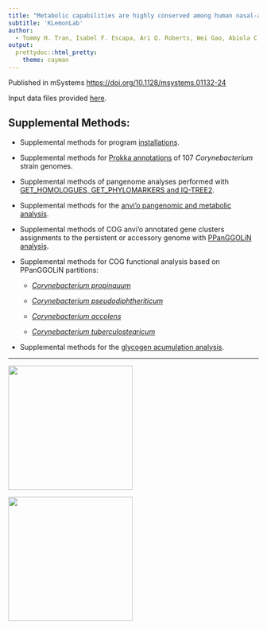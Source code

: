 ```yaml
---
title: "Metabolic capabilities are highly conserved among human nasal-associated *Corynebacterium* species in pangenomic analyses"
subtitle: 'KLemonLab'
author:
  - Tommy H. Tran, Isabel F. Escapa, Ari Q. Roberts, Wei Gao, Abiola C. Obawemimo, Julia A. Segre, Heidi H. Kong, Sean Conlan, Matthew S. Kelly, Katherine P. Lemon.
output:
  prettydoc::html_pretty:
    theme: cayman
---
```


Published in mSystems <https://doi.org/10.1128/msystems.01132-24>

Input data files provided [here](https://github.com/KLemonLab/CorPGA_Pangenomics/tree/main/data).

## Supplemental Methods:

-   Supplemental methods for program [installations](SupplementalMethods_Installations.html).

-   Supplemental methods for [Prokka annotations](SupplementalMethods_Prokka_Annotations.html) of 107 *Corynebacterium* strain genomes.

-   Supplemental methods of pangenome analyses performed with [GET_HOMOLOGUES, GET_PHYLOMARKERS and IQ-TREE2](SupplementalMethods_GET_HOMOLOGUES.html).

-   Supplemental methods for the [anvi'o pangenomic and metabolic analysis](SupplementalMethods_Anvio.html).

-   Supplemental methods of COG anvi'o annotated gene clusters assignments to the persistent or accessory genome with [PPanGGOLiN analysis](SupplementalMethods_PPanGGOLiN.html).

-   Supplemental methods for COG functional analysis based on PPanGGOLiN partitions:

    -   [*Corynebacterium propinquum*](SupplementalMethods_COGS_Cpr.html)

    -   [*Corynebacterium pseudodiphtheriticum*](SupplementalMethods_COGS_Cps.html)

    -   [*Corynebacterium accolens*](SupplementalMethods_COGS_Cac.html)

    -   [*Corynebacterium tuberculostearicum*](SupplementalMethods_COGS_Ctu.html)

-   Supplemental methods for the [glycogen acumulation analysis](SupplementalMethods_Glycogen.html).

------------------------------------------------------------------------

[![](images/klemonlab_photo.jpg){align="left" height="250"}](https://www.bcm.edu/research/faculty-labs/katherine-lemon-lab)

<img src="images/Department-of-Molecular-Virology-&amp;-Microbiologyy-Horz-GRAY.png" align="left" height="250"/>


